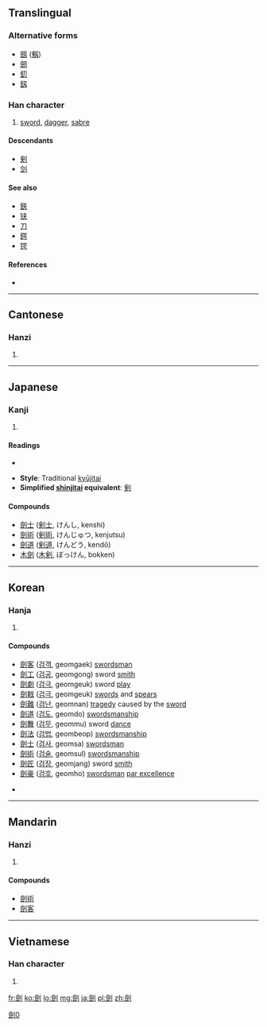 ==Translingual==
{{ja-forms|[[剣]]|[[剑]]|[[劍]]}}
===Alternative forms===
* [[劔]] ([[剱]])
* [[劒]]
* [[釖]]
* [[釼]]

===Han character===
{{Han char|rn=18|rad=刀|as=13|sn=15|four=8280<sub>0</sub>|canj=人人中弓 (OOLN)}}

# [[sword]], [[dagger]], [[sabre]]

====Descendants====
* [[剣]] {{qualifier|Simplified Japanese [[shinjitai]]}}
* [[剑]] {{qualifier|Simplified Chinese}}

====See also====
* [[鋏]]
* [[铗]]
* [[刀]]
* [[鍔]]
* [[锷]]

====References====
* {{Han ref|kx=0144.450|dkj=02228|dj=0326.040|hdz=10358.100|uh=528D|ud=21133|bh=BC43|bd=48195}}

----

==Cantonese==

===Hanzi===
{{yue-hanzi|jyut=|y=gim3|sim=剑}}

# {{defn|lang=yue|sort=刀13}}

----

==Japanese==

===Kanji===
{{ja-kanji|grade=|rs=刀13}}

# {{defn|lang=ja|sort=刀13}}

====Readings====
* {{ja-readings|on=[[けん]] (ken)|kun=[[つるぎ]] (tsurugi)}}

* '''Style''': Traditional [[kyūjitai]]
* '''Simplified [[shinjitai]] equivalent''': [[剣]]

====Compounds====
* [[劍士]] ([[剣士]], けんし, kenshi)
* [[劍術]] ([[剣術]], けんじゅつ, kenjutsu)
* [[劍道]] ([[剣道]], けんどう, kendō)
* [[木劍]] ([[木剣]], ぼっけん, bokken)

----

==Korean==

===Hanja===
{{ko-hanja|hangeul=[[검]]|rv=geom|mr=kŏm}}

# {{defn|lang=ko|sort=刀13}}

====Compounds====
* [[劍客]] ([[검객]], geomgaek)<!-- (けんかく/けんきゃく) 검사 --> [[swordsman]]
* [[劍工]] ([[검공]], geomgong)<!-- (けん--) 검장 --> sword [[smith]]
* [[劍劇]] ([[검극]], geomgeuk)<!-- (けんげき) 검술극 --> sword [[play]]
* [[劍戟]] ([[검극]], geomgeuk)<!-- (けんげき) 칼과 창, 무기 --> [[sword]]s and [[spear]]s
* [[劍難]] ([[검난]], geomnan)<!-- (けんなん) 칼로 살상당함 --> [[tragedy]] caused by the [[sword]]
* [[劍道]] ([[검도]], geomdo)<!-- (けんどう) 검술 --> [[swordsmanship]]
* [[劍舞]] ([[검무]], geommu)<!-- (けんぶ) 칼춤 --> sword [[dance]]
* [[劍法]] ([[검법]], geombeop)<!-- (けんぽう) 검술 --> [[swordsmanship]]
* [[劍士]] ([[검사]], geomsa)<!-- (けんし) 검객 --> [[swordsman]]
* [[劍術]] ([[검술]], geomsul)<!-- (けんじゅつ) 검도 --> [[swordsmanship]]
* [[劍匠]] ([[검장]], geomjang)<!-- (けん--) 검공 --> sword [[smith]]
* [[劍豪]] ([[검호]], geomho)<!-- (けんごう) 검술의 명인 --> [[swordsman]] [[par excellence]]

* {{defn|lang=ko|sort=刀13}}

----

==Mandarin==

===Hanzi===
{{cmn-hanzi|sim=剑|pin=[[jiàn]] ([[jian4]])|wg=chien<sup>4</sup>}}

# {{defn|lang=cmn|sort=刀13}}

====Compounds====
* [[劍術]]
* [[劍客]]

[[Category:CJKV characters simplified differently in Japan and China|劍0]]

----

==Vietnamese==

===Han character===
{{vi-hantu|[[kiếm]], [[ghém]], [[gươm]], [[kém]], [[chém]], [[sớm]]|rs=刀13}}

# {{defn|lang=vi|sort=刀13}}

[[fr:劍]]
[[ko:劍]]
[[lo:劍]]
[[mg:劍]]
[[ja:劍]]
[[pl:劍]]
[[zh:劍]]